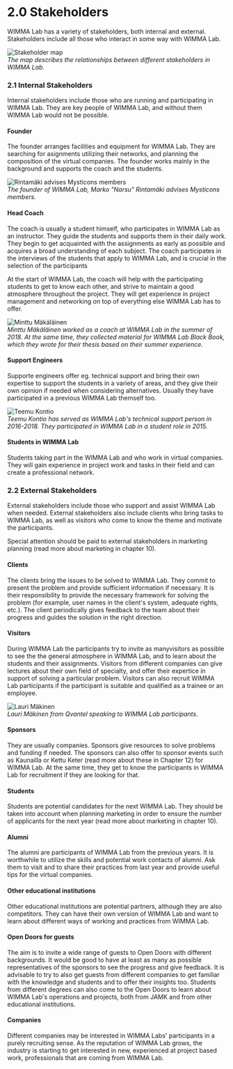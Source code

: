 # 2.0 Stakeholders
WIMMA Lab has a variety of stakeholders, both internal and external. Stakeholders include all those who interact in some way with WIMMA Lab.

![Stakeholder map](/assets/Black-Book-Images/image004.jpg)  
*The map describes the relationships between different stakeholders in WIMMA Lab.*

### 2.1 Internal Stakeholders
Internal stakeholders include those who are running and participating in WIMMA Lab. They are key people of WIMMA Lab, and without them WIMMA Lab would not be possible.

#### Founder
The founder arranges facilities and equipment for WIMMA Lab. They are searching for asignments utilizing their networks, and planning the composition of the virtual companies. The founder works mainly in the background and supports the coach and the students.

![Rintamäki advises Mysticons members](/assets/Black-Book-Images/image005.jpg)  
*The founder of WIMMA Lab, Marko "Narsu" Rintamäki advises Mysticons members.*

#### Head Coach
The coach is usually a student himself, who participates in WIMMA Lab as an instructor. They guide the students and supports them in their daily work. They begin to get acquainted with the assignments as early as possible and acquires a broad understanding of each subject. The coach participates in the interviews of the students that apply to WIMMA Lab, and is crucial in the selection of the participants

At the start of WIMMA Lab, the coach will help with the participating students to get to know each other, and strive to maintain a good atmosphere throughout the project. They will get experience in project management and networking on top of everything else WIMMA Lab has to offer.

![Minttu Mäkäläinen](/assets/Black-Book-Images/image006.jpg)  
*Minttu Mäkäläinen worked as a coach at WIMMA Lab in the summer of 2018. At the same time, they collected material for WIMMA Lab Black Book, which they wrote for their thesis based on their summer experience.*

#### Support Engineers
Supporte engineers offer eg. technical support and bring their own expertise to support the students in a variety of areas, and they give their own opinion if needed when considering alternatives. Usually they have participated in a previous WIMMA Lab themself too.

![Teemu Kontio](/assets/Black-Book-Images/image007.jpg)   
*Teemu Kontio has served as WIMMA Lab's technical support person in 2016-2018. They participated in WIMMA Lab in a student role in 2015.*

#### Students in WIMMA Lab
Students taking part in the WIMMA Lab and who work in virtual companies. They will gain experience in project work and tasks in their field and can create a professional network.

### 2.2 External Stakeholders
External stakeholders include those who support and assist WIMMA Lab when needed. External stakeholders also include clients who bring tasks to WIMMA Lab, as well as visitors who come to know the theme and motivate the participants.

Special attention should be paid to external stakeholders in marketing planning (read more about marketing in chapter 10).

#### Clients
The clients bring the issues to be solved to WIMMA Lab. They commit to present the problem and provide sufficient information if necessary. It is their responsibility to provide the necessary framework for solving the problem (for example, user names in the client's system, adequate rights, etc.). The client periodically gives feedback to the team about their progress and guides the solution in the right direction.

#### Visitors
During WIMMA Lab the participants try to invite as manyvisitors as possible to see the the general atmosphere in WIMMA Lab, and to learn about the students and their assignments. Visitors from different companies can give lectures about their own field of specialty, and offer their expertice in support of solving a particular problem. Visitors can also  recruit WIMMA Lab participants if the participant is suitable and qualified as a trainee or an employee.

![Lauri Mäkinen](/assets/Black-Book-Images/image008.jpg)  
*Lauri Mäkinen from Qvantel speaking to WIMMA Lab participants.*

#### Sponsors
They are usually companies. Sponsors give resources to solve problems and funding if needed. The sponsors can also offer to sponsor events such as Kaunailla or Kettu Keter (read more about these in Chapter 12) for WIMMA Lab. At the same time, they get to know the participants in WIMMA Lab for recruitment if they are looking for that.

#### Students
Students are potential candidates for the next WIMMA Lab. They should be taken into account when planning marketing in order to ensure the number of applicants for the next year (read more about marketing in chapter 10).

#### Alumni
The alumni are participants of WIMMA Lab from the previous years. It is worthwhile to utilize the skills and potential work contacts of alumni. Ask them to visit and to share their practices from last year and provide useful tips for the virtual companies.

#### Other educational institutions
Other educational institutions are potential partners, although they are also competitors. They can have their own version of WIMMA Lab and want to learn about different ways of working and practices from WIMMA Lab.

#### Open Doors for guests
The aim is to invite a wide range of guests to Open Doors with different backgrounds. It would be good to have at least as many as possible representatives of the sponsors to see the progress and give feedback. It is advisable to try to also get guests from different companies to get familiar with the knowledge and students and to offer their insights too. Students from different degrees can also come to the Open Doors to learn about WIMMA Lab's operations and projects, both from JAMK and from other educational institutions.

#### Companies
Different companies may be interested in WIMMA Labs' participants in a purely recruiting sense. As the reputation of WIMMA Lab grows, the industry is starting to get interested in new, experienced at project based work, professionals that are coming from WIMMA Lab.